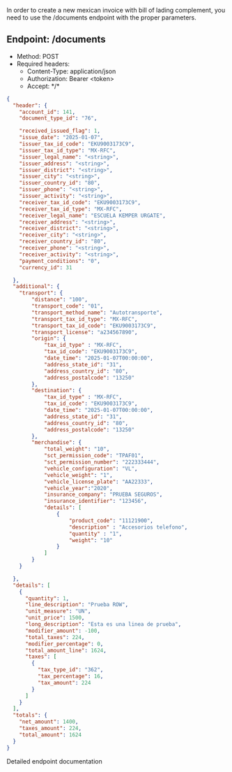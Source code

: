In order to create a new mexican invoice with bill of lading complement, you need to use the /documents endpoint with the proper parameters.

## Endpoint: /documents
* Method: POST
* Required headers:
    * Content-Type: application/json
    * Authorization: Bearer \<token\>
    * Accept: \*/\*

```json
{
  "header": {
    "account_id": 141,
    "document_type_id": "76",

    "received_issued_flag": 1,
    "issue_date": "2025-01-07",
    "issuer_tax_id_code": "EKU9003173C9",
    "issuer_tax_id_type": "MX-RFC",
    "issuer_legal_name": "<string>",
    "issuer_address": "<string>",
    "issuer_district": "<string>",
    "issuer_city": "<string>",
    "issuer_country_id": "80",
    "issuer_phone": "<string>",
    "issuer_activity": "<string>",
    "receiver_tax_id_code": "EKU9003173C9",
    "receiver_tax_id_type": "MX-RFC",
    "receiver_legal_name": "ESCUELA KEMPER URGATE",
    "receiver_address": "<string>",
    "receiver_district": "<string>",
    "receiver_city": "<string>",
    "receiver_country_id": "80",
    "receiver_phone": "<string>",
    "receiver_activity": "<string>",
    "payment_conditions": "0",
    "currency_id": 31

  },
  "additional": {
	"transport": {
		"distance": "100",
		"transport_code": "01",
		"transport_method_name": "Autotransporte",
		"transport_tax_id_type": "MX-RFC",
		"transport_tax_id_code": "EKU9003173C9",
		"transport_license": "a234567890",
		"origin": {
			"tax_id_type" : "MX-RFC",
			"tax_id_code": "EKU9003173C9",
			"date_time": "2025-01-07T00:00:00",
			"address_state_id": "31",
			"address_country_id": "80",
			"address_postalcode": "13250"
		},
		"destination": {
			"tax_id_type" : "MX-RFC",
			"tax_id_code": "EKU9003173C9",
			"date_time": "2025-01-07T00:00:00",
			"address_state_id": "31",
			"address_country_id": "80",
			"address_postalcode": "13250"
		},
		"merchandise": {
			"total_weight": "10",
			"sct_permission_code": "TPAF01",
			"sct_permission_number": "222333444",
			"vehicle_configuration": "VL",
			"vehicle_weight": "1",
			"vehicle_license_plate": "AA22333",
			"vehicle_year":"2020",
			"insurance_company": "PRUEBA SEGUROS",
			"insurance_identifier": "123456",
			"details": [
				{
					"product_code": "11121900",
					"description" : "Accesorios telefono",
					"quantity" : "1",
					"weight": "10"
				}
			]
		}
	}

  },
  "details": [
    {
      "quantity": 1,
      "line_description": "Prueba ROW",
      "unit_measure": "UN",
      "unit_price": 1500,
      "long_description": "Esta es una linea de prueba",
      "modifier_amount": -100,
      "total_taxes": 224,
      "modifier_percentage": 0,
      "total_amount_line": 1624,
      "taxes": [
        {
          "tax_type_id": "362",
          "tax_percentage": 16,
          "tax_amount": 224
        }
      ]
    }
  ],
  "totals": {
    "net_amount": 1400,
    "taxes_amount": 224,
    "total_amount": 1624
  }
}
```


<CardGroup cols={1}>
    <Card
        title="API Reference POST /documents"
        icon="terminal"
        href="/endpoint/create-a-new-document"
    >
        Detailed endpoint documentation
    </Card>
</CardGroup>